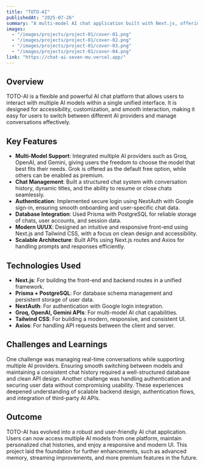 ---
title: "TOTO-AI"
publishedAt: "2025-07-26"
summary: "A multi-model AI chat application built with Next.js, offering real-time conversations with multiple AI providers and seamless user experience."
images:
  - "/images/projects/project-01/cover-01.png"
  - "/images/projects/project-01/cover-02.png"
  - "/images/projects/project-01/cover-03.png"
  - "/images/projects/project-01/cover-04.png"
link: "https://chat-ai-seven-mu.vercel.app/"
---

## Overview

TOTO-AI is a flexible and powerful AI chat platform that allows users to interact with multiple AI models within a single unified interface. It is designed for accessibility, customization, and smooth interaction, making it easy for users to switch between different AI providers and manage conversations effectively.


## Key Features

- **Multi-Model Support**: Integrated multiple AI providers such as Groq, OpenAI, and Gemini, giving users the freedom to choose the model that best fits their needs. Grok is offered as the default free option, while others can be enabled as premium.
- **Chat Management**: Built a structured chat system with conversation history, dynamic titles, and the ability to resume or close chats seamlessly.
- **Authentication**: Implemented secure login using NextAuth with Google sign-in, ensuring smooth onboarding and user-specific chat data.
- **Database Integration**: Used Prisma with PostgreSQL for reliable storage of chats, user accounts, and session data.
- **Modern UI/UX**: Designed an intuitive and responsive front-end using Next.js and Tailwind CSS, with a focus on clean design and accessibility.
- **Scalable Architecture**: Built APIs using Next.js routes and Axios for handling prompts and responses efficiently.

## Technologies Used

- **Next.js**: For building the front-end and backend routes in a unified framework.
- **Prisma + PostgreSQL**: For database schema management and persistent storage of user data.
- **NextAuth**: For authentication with Google login integration.
- **Groq, OpenAI, Gemini APIs**: For multi-model AI chat capabilities.
- **Tailwind CSS**: For building a modern, responsive, and consistent UI.
- **Axios**: For handling API requests between the client and server.

## Challenges and Learnings

One challenge was managing real-time conversations while supporting multiple AI providers. Ensuring smooth switching between models and maintaining a consistent chat history required a well-structured database and clean API design. Another challenge was handling authentication and securing user data without compromising usability. These experiences deepened understanding of scalable backend design, authentication flows, and integration of third-party AI APIs.

## Outcome

TOTO-AI has evolved into a robust and user-friendly AI chat application. Users can now access multiple AI models from one platform, maintain personalized chat histories, and enjoy a responsive and modern UI. This project laid the foundation for further enhancements, such as advanced memory, streaming improvements, and more premium features in the future.
